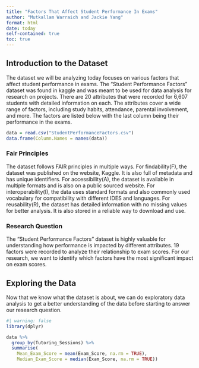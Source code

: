 ---
title: "Factors That Affect Student Performance In Exams"
author: "Mutkallam Warraich and Jackie Yang"
format: html
date: today
self-contained: true
toc: true
---

## Introduction to the Dataset

The dataset we will be analyzing today focuses on various factors that affect student performance in exams. The "Student Performance Factors" dataset was found in kaggle and was meant to be used for data analysis for research on projects. There are 20 attributes that were recorded for 6,607 students with detailed information on each. The attributes cover a wide range of factors, including study habits, attendance, parental involvement, and more. The factors are listed below with the last column being their performance in the exams.

```{r}
data = read.csv("StudentPerformanceFactors.csv")
data.frame(Column.Names = names(data))
```
### Fair Principles

The dataset follows FAIR principles in multiple ways. For findability(F), the dataset was published on the website, Kaggle. It is also full of metadata and has unique identifiers. For accessibility(A), the dataset is available in multiple formats and is also on a public sourced website. For interoperability(I), the data uses standard formats and also commonly used vocabulary for compatibility with different IDES and languages. For reusability(R), the dataset has detailed information with no missing values for better analysis. It is also stored in a reliable way to download and use.

### Research Question

The "Student Performance Factors" dataset is highly valuable for understanding how performance is impacted by different attributes. 19 factors were recorded to analyze their relationship to exam scores. For our research, we want to identify which factors have the most significant impact on exam scores.

## Exploring the Data

Now that we know what the dataset is about, we can do exploratory data analysis to get a better understanding of the data before starting to answer our research question.
```{r}
#| warning: false
library(dplyr)

data %>%
  group_by(Tutoring_Sessions) %>%
  summarise(
    Mean_Exam_Score = mean(Exam_Score, na.rm = TRUE),
    Median_Exam_Score = median(Exam_Score, na.rm = TRUE))
```


